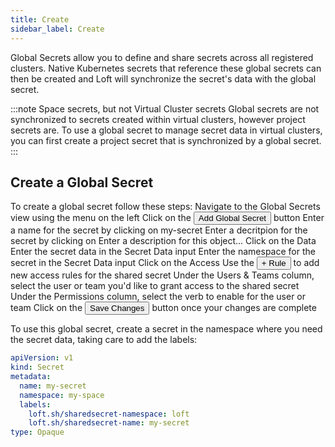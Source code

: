 ```yaml
---
title: Create
sidebar_label: Create
---
```



Global Secrets allow you to define and share secrets across all registered clusters. Native Kubernetes secrets that reference these global secrets can then be created and Loft will synchronize the secret's data with the global secret.

:::note Space secrets, but not Virtual Cluster secrets
Global secrets are not synchronized to secrets created within virtual clusters, however project secrets are. To use a global secret to manage secret data in virtual clusters, you can first create a project secret that is synchronized by a global secret.
:::

## Create a Global Secret
To create a global secret follow these steps:
<Flow id="secret-create-global-secret">
    <Step>Navigate to the <NavStep>Global Secrets</NavStep> view using the menu on the left</Step>
    <Step>Click on the <Button>Add Global Secret</Button> button</Step>
    <Step>Enter a name for the secret by clicking on <Label>my-secret</Label></Step>
    <Step>Enter a decritpion for the secret by clicking on <Label>Enter a description for this object...</Label></Step>
    <Step>Click on the <NavStep>Data</NavStep></Step>
    <Step>Enter the secret data in the <Label>Secret Data</Label> input</Step>
    <Step>Enter the namespace for the secret in the <Label>Secret Data</Label> input</Step>
    <Step>Click on the <NavStep>Access</NavStep></Step>
    <Step>Use the <Button>+ Rule</Button> to add new access rules for the shared secret</Step>
    <Step>Under the <Label>Users & Teams</Label> column, select the user or team you'd like to grant access to the shared secret</Step>
    <Step>Under the <Label>Permissions</Label> column, select the verb to enable for the user or team</Step>
    <Step>Click on the <Button>Save Changes</Button> button once your changes are complete</Step>
</Flow>

To use this global secret, create a secret in the namespace where you need the secret data, taking care to add the labels:
```yaml
apiVersion: v1
kind: Secret
metadata:
  name: my-secret
  namespace: my-space
  labels:
    loft.sh/sharedsecret-namespace: loft
    loft.sh/sharedsecret-name: my-secret
type: Opaque
```
